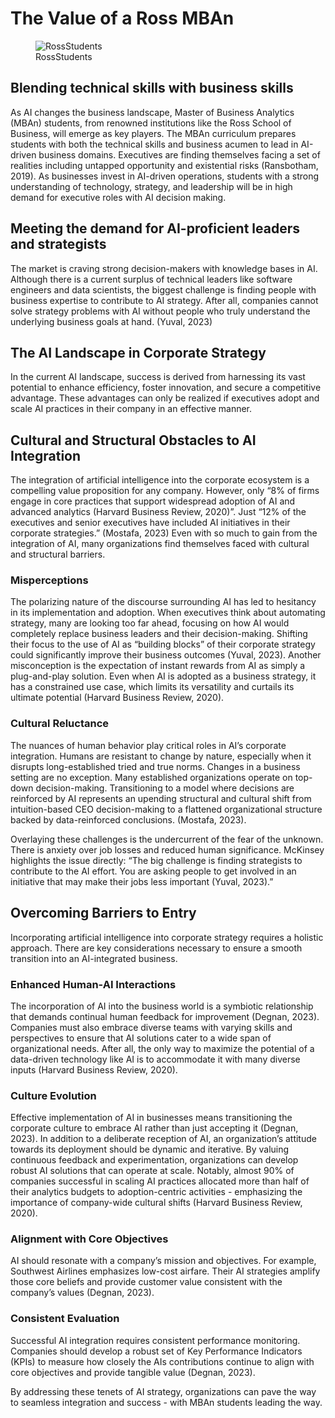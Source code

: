 # The Value of a Ross MBAn

![RossStudents](./RossStudentsPhoto.png)

## Blending technical skills with business skills
As AI changes the business landscape, Master of Business Analytics (MBAn) students, from renowned institutions like the Ross School of Business, will emerge as key players. The MBAn curriculum prepares students with both the technical skills and business acumen to lead in AI-driven business domains. Executives are finding themselves facing a set of realities including untapped opportunity and existential risks (Ransbotham, 2019). As businesses invest in AI-driven operations, students with a strong understanding of technology, strategy, and leadership will be in high demand for executive roles with AI decision making.

## Meeting the demand for AI-proficient leaders and strategists
The market is craving strong decision-makers with knowledge bases in AI. Although there is a current surplus of technical leaders like software engineers and data scientists, the biggest challenge is finding people with business expertise to contribute to AI strategy. After all, companies cannot solve strategy problems with AI without people who truly understand the underlying business goals at hand. (Yuval, 2023)

## The AI Landscape in Corporate Strategy
In the current AI landscape, success is derived from harnessing its vast potential to enhance efficiency, foster innovation, and secure a competitive advantage. These advantages can only be realized if executives adopt and scale AI practices in their company in an effective manner. 

## Cultural and Structural Obstacles to AI Integration

The integration of artificial intelligence into the corporate ecosystem is a compelling value proposition for any company. However, only “8% of firms engage in core practices that support widespread adoption of AI and advanced analytics (Harvard Business Review, 2020)”. Just “12% of the executives and senior executives have included AI initiatives in their corporate strategies.” (Mostafa, 2023) Even with so much to gain from the integration of AI, many organizations find themselves faced with cultural and structural barriers.

### Misperceptions
The polarizing nature of the discourse surrounding AI has led to hesitancy in its implementation and adoption. When executives think about automating strategy, many are looking too far ahead, focusing on how AI would completely replace business leaders and their decision-making. Shifting their focus to the use of AI as “building blocks” of their corporate strategy could significantly improve their business outcomes (Yuval, 2023). Another misconception is the expectation of instant rewards from AI as simply a plug-and-play solution. Even when AI is adopted as a business strategy, it has a constrained use case, which limits its versatility and curtails its ultimate potential (Harvard Business Review, 2020).


### Cultural Reluctance
The nuances of human behavior play critical roles in AI's corporate integration. Humans are resistant to change by nature, especially when it disrupts long-established tried and true norms. Changes in a business setting are no exception. Many established organizations operate on top-down decision-making. Transitioning to a model where decisions are reinforced by AI represents an upending structural and cultural shift from intuition-based CEO decision-making to a flattened organizational structure backed by data-reinforced conclusions. (Mostafa, 2023).

Overlaying these challenges is the undercurrent of the fear of the unknown. There is anxiety over job losses and reduced human significance. McKinsey highlights the issue directly: “The big challenge is finding strategists to contribute to the AI effort. You are asking people to get involved in an initiative that may make their jobs less important (Yuval, 2023).”

## Overcoming Barriers to Entry
Incorporating artificial intelligence into corporate strategy requires a holistic approach. There are key considerations necessary to ensure a smooth transition into an AI-integrated business.

### Enhanced Human-AI Interactions
The incorporation of AI into the business world is a symbiotic relationship that demands continual human feedback for improvement (Degnan, 2023). Companies must also embrace diverse teams with varying skills and perspectives to ensure that AI solutions cater to a wide span of organizational needs. After all, the only way to maximize the potential of a data-driven technology like AI is to accommodate it with many diverse inputs (Harvard Business Review, 2020).

### Culture Evolution
Effective implementation of AI in businesses means transitioning the corporate culture to embrace AI rather than just accepting it (Degnan, 2023). In addition to a deliberate reception of AI, an organization's attitude towards its deployment should be dynamic and iterative. By valuing continuous feedback and experimentation, organizations can develop robust AI solutions that can operate at scale. Notably, almost 90% of companies successful in scaling AI practices allocated more than half of their analytics budgets to adoption-centric activities - emphasizing the importance of company-wide cultural shifts (Harvard Business Review, 2020). 

### Alignment with Core Objectives
AI should resonate with a company's mission and objectives. For example, Southwest Airlines emphasizes low-cost airfare. Their AI strategies amplify those core beliefs and provide customer value consistent with the company's values (Degnan, 2023). 

### Consistent Evaluation
Successful AI integration requires consistent performance monitoring. Companies should develop a robust set of Key Performance Indicators (KPIs) to measure how closely the AIs contributions continue to align with core objectives and provide tangible value (Degnan, 2023).

By addressing these tenets of AI strategy, organizations can pave the way to seamless integration and success - with MBAn students leading the way. 

